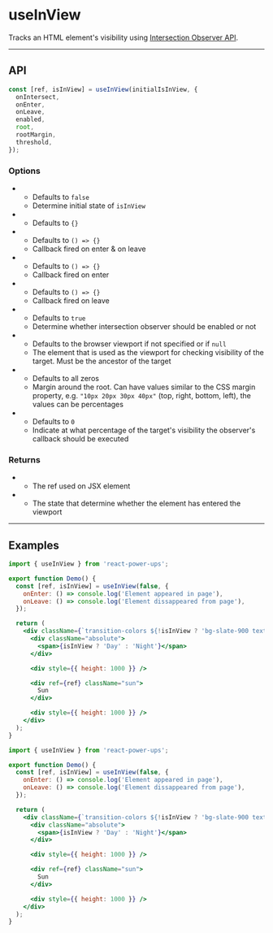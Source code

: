 


# useInView

Tracks an HTML element's visibility using [Intersection Observer API](https://developer.mozilla.org/en-US/docs/Web/API/Intersection_Observer_API).

<hr className="custom-hr" />

## API

```js
const [ref, isInView] = useInView(initialIsInView, {
  onIntersect,
  onEnter,
  onLeave,
  enabled,
  root,
  rootMargin,
  threshold,
});
```

### Options

- <Param name="initialIsInView" type="boolean" isRequired={false} />

  - Defaults to `false`
  - Determine initial state of `isInView`

- <Param name="options" type="Object" isRequired={false} />

  - Defaults to `{}`

- <Param
    name="options.onIntersect"
    type="(isIntersecting: boolean, entry?: IntersectionObserverEntry) => void"
    isRequired={false}
  />

  - Defaults to `() => {}`
  - Callback fired on enter & on leave

- <Param
    name="options.onEnter"
    type="(entry?: IntersectionObserverEntry) => void"
    isRequired={false}
  />

  - Defaults to `() => {}`
  - Callback fired on enter

- <Param
    name="options.onLeave"
    type="(entry?: IntersectionObserverEntry) => void"
    isRequired={false}
  />

  - Defaults to `() => {}`
  - Callback fired on leave

- <Param name="options.enabled" type="boolean" isRequired={false} />

  - Defaults to `true`
  - Determine whether intersection observer should be enabled or not

- <Param name="options.root" type="Element | Document" isRequired={false} />

  - Defaults to the browser viewport if not specified or if `null`
  - The element that is used as the viewport for checking visibility of the target. Must be the ancestor of the target

- <Param name="options.rootMargin" type="string" isRequired={false} />

  - Defaults to all zeros
  - Margin around the root. Can have values similar to the CSS margin property, e.g. `"10px 20px 30px 40px"` (top, right, bottom, left), the values can be percentages

- <Param name="options.threshold" type="number" isRequired={false} />

  - Defaults to `0`
  - Indicate at what percentage of the target's visibility the observer's callback should be executed

### Returns

- <Param name="ref" type="React.MutableRefObject" />

  - The ref used on JSX element

- <Param name="isInView" type="boolean" />

  - The state that determine whether the element has entered the viewport

<hr className="custom-hr" />

## Examples

<BrowserWindow className="relative">
  <Demo />
</BrowserWindow>

<Tabs>
<TabItem value="JS" label="JS">

```jsx
import { useInView } from 'react-power-ups';

export function Demo() {
  const [ref, isInView] = useInView(false, {
    onEnter: () => console.log('Element appeared in page'),
    onLeave: () => console.log('Element dissappeared from page'),
  });

  return (
    <div className={`transition-colors ${!isInView ? 'bg-slate-900 text-white' : 'bg-white'}`}>
      <div className="absolute">
        <span>{isInView ? 'Day' : 'Night'}</span>
      </div>

      <div style={{ height: 1000 }} />

      <div ref={ref} className="sun">
        Sun
      </div>

      <div style={{ height: 1000 }} />
    </div>
  );
}
```

</TabItem>
<TabItem value="TS" label="TS" default>

```jsx
import { useInView } from 'react-power-ups';

export function Demo() {
  const [ref, isInView] = useInView(false, {
    onEnter: () => console.log('Element appeared in page'),
    onLeave: () => console.log('Element dissappeared from page'),
  });

  return (
    <div className={`transition-colors ${!isInView ? 'bg-slate-900 text-white' : 'bg-white'}`}>
      <div className="absolute">
        <span>{isInView ? 'Day' : 'Night'}</span>
      </div>

      <div style={{ height: 1000 }} />

      <div ref={ref} className="sun">
        Sun
      </div>

      <div style={{ height: 1000 }} />
    </div>
  );
}
```

</TabItem>
</Tabs>
